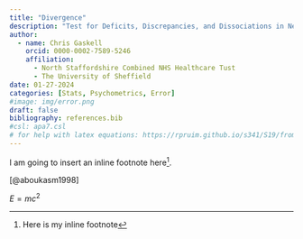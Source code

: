 ```yaml
---
title: "Divergence"
description: "Test for Deficits, Discrepancies, and Dissociations in Neuropsychology"
author:
  - name: Chris Gaskell
    orcid: 0000-0002-7589-5246
    affiliation:
      - North Staffordshire Combined NHS Healthcare Tust
      - The University of Sheffield
date: 01-27-2024
categories: [Stats, Psychometrics, Error]
#image: img/error.png
draft: false
bibliography: references.bib
#csl: apa7.csl
# for help with latex equations: https://rpruim.github.io/s341/S19/from-class/MathinRmd.html#:~:text=Math%20inside%20RMarkdown,10n%3D1n2.
---
```


I am going to insert an inline footnote here[^1].

[^1]: Here is my inline footnote

[@aboukasm1998]

$E = mc^{2}$
